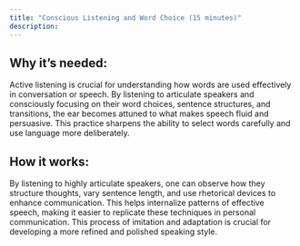 ```yaml
---
title: "Conscious Listening and Word Choice (15 minutes)"
description: 
---
```


## Why it’s needed:
Active listening is crucial for understanding how words are used effectively in conversation or speech. 
By listening to articulate speakers and consciously focusing on their word choices, sentence structures, 
and transitions, the ear becomes attuned to what makes speech fluid and persuasive. This practice sharpens 
the ability to select words carefully and use language more deliberately.

## How it works:
By listening to highly articulate speakers, one can observe how they structure thoughts, vary sentence 
length, and use rhetorical devices to enhance communication. This helps internalize patterns of effective 
speech, making it easier to replicate these techniques in personal communication. This process of imitation 
and adaptation is crucial for developing a more refined and polished speaking style.